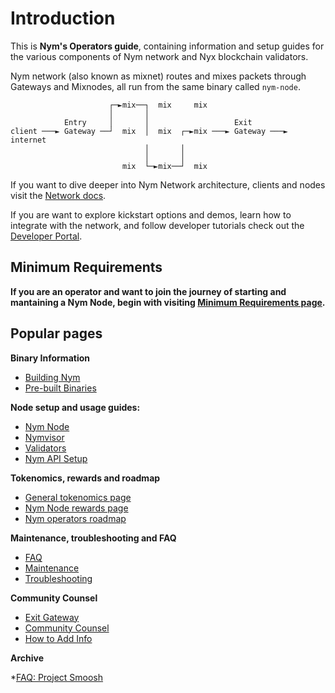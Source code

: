# Introduction

This is **Nym's Operators guide**, containing information and setup guides for the various components of Nym network and Nyx blockchain validators.

Nym network (also known as mixnet) routes and mixes packets through Gateways and Mixnodes, all run from the same binary called `nym-node`.

```ascii
                      ┌─►mix──┐  mix     mix
                      │       │
            Entry     │       │                   Exit
client ───► Gateway ──┘  mix  │  mix  ┌─►mix ───► Gateway ───► internet
                              │       │
                              │       │
                         mix  └─►mix──┘  mix
```

If you want to dive deeper into Nym Network architecture, clients and nodes visit the [Network docs](https://nymtech.net/docs/network).

If you are want to explore kickstart options and demos, learn how to integrate with the network, and follow developer tutorials check out the [Developer Portal](https://nymtech.net/docs/developers/).

## Minimum Requirements

**If you are an operator and want to join the journey of starting and mantaining a Nym Node, begin with visiting [Minimum Requirements page](nodes.mdx).**

## Popular pages

**Binary Information**

* [Building Nym](binaries/building-nym.mdx)
* [Pre-built Binaries](binaries/pre-built-binaries.mdx)

**Node setup and usage guides:**

* [Nym Node](nodes/nym-node/nym-node.mdx)
* [Nymvisor](nodes/maintenance/nymvisor-upgrade.mdx)
* [Validators](nodes/validator-setup.mdx)
* [Nym API Setup](nodes/validator-setup/nym-api.mdx)

**Tokenomics, rewards and roadmap**
* [General tokenomics page](tokenomics.mdx)
* [Nym Node rewards page](tokenomics/mixnet-rewards.mdx)
* [Nym operators roadmap](tokenomics/mixnet-rewards.mdx#roadmap)

**Maintenance, troubleshooting and FAQ**

* [FAQ](faq/nym-nodes-faq.mdx)
* [Maintenance](nodes/maintenance.mdx)
* [Troubleshooting](troubleshooting/nodes.mdx)

**Community Counsel**

* [Exit Gateway](community-counsel/exit-gateway.mdx)
* [Community Counsel](community-counsel.mdx)
* [How to Add Info](community-counsel/add-content.mdx)

**Archive**

*[FAQ: Project Smoosh](archive/faq/smoosh-faq.mdx)

